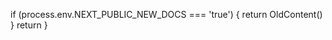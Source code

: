 
  if (process.env.NEXT_PUBLIC_NEW_DOCS === 'true') {
    return OldContent()
  }
  return <Layout meta={meta} children={children} />
}

